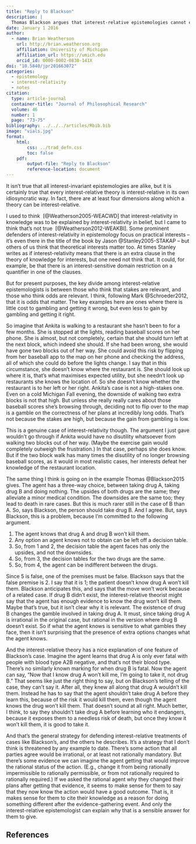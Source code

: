 ```yaml
---
title: "Reply to Blackson"
description: |
  Thomas Blackson argues that interest-relative epistemologies cannot explain the irrationality of certain choices when the agent has three possible options. I argue that his examples only refute a subclass of interest-relative theories. In particular, they are good objections to theories that say that what an agent knows depends on the stakes involved in the gambles that she faces. But they are not good objections to theories that say that what an agent knows depends on the odds involved in the gambles that she faces. Indeed, the latter class of theories does a better job than interest-invariant epistemologies of explaining the phenomena he describes.
date: January 1 2016
author:
  - name: Brian Weatherson 
    url: http://brian.weatherson.org
    affiliation: University of Michigan
    affiliation_url: https://umich.edu
    orcid_id: 0000-0002-0830-141X
doi: "10.5840/jpr201663072"
categories:
  - epistemology
  - interest-relativity
  - notes
citation:
  type: article-journal
  container-title: "Journal of Philosophical Research"
  volume: 46
  number: 1
  page: "73-75"
bibliography: ../../../articles/Rbib.bib
image: "vials.jpg"
format:
    html:
        css: ../trad_defn.css
        toc: false
    pdf:
        output-file: "Reply to Blackson"
        reference-location: document
---
```


It isn't true that all interest-invariant epistemologies are alike, but it is certainly true that every interest-relative theory is interest-relative in its own idiosyncratic way. In fact, there are at least four dimensions along which a theory can be interest-relative.

I used to think  [@Weatherson2005-WEACWD] that interest-relativity in knowledge was to be explained by interest-relativity in belief, but I came to think that's not true  [@Weatherson2012-WEAKBI]. Some prominent defenders of interest-relativity in epistemology focus on practical interests -- it's even there in the title of the book by Jason @Stanley2005-STAKAP -- but others of us think that theoretical interests matter too. At times Stanley writes as if interest-relativity means that there is an extra clause in the theory of knowledge for interests, but one need not think that. It could, for example, be that there is an interest-sensitive domain restriction on a quantifier in one of the clauses.

But for present purposes, the key divide among interest-relative epistemologists is between those who think that stakes are relevant, and those who think odds are relevant. I think, following Mark @Schroeder2012, that it is odds that matter. The key examples here are ones where there is little cost to gambling and getting it wrong, but even less to gain by gambling and getting it right.

So imagine that Ankita is walking to a restaurant she hasn't been to for a few months. She is stopped at the lights, reading baseball scores on her phone. She is almost, but not completely, certain that she should turn left at the next block, which indeed she should. If she had been wrong, she would have gone two blocks out of her way. She could avoid this risk by flipping from her baseball app to the map on her phone and checking the address, all of which she could do before the lights change. I say that in this circumstance, she doesn't know where the restaurant is. She should look up where it is, that's what maximises expected utility, but she needn't look up restaurants she knows the location of. So she doesn't know whether the restaurant is to her left or her right. Ankita's case is not a high-stakes one. Even on a cold Michigan Fall evening, the downside of walking two extra blocks is not that high. But unless she really really cares about those baseball scores she's browsing through, deciding not to flip over to the map is a gamble on the correctness of her plans at incredibly long odds. That's not because the stakes are high, but because the gain from gambling is low.

This is a genuine case of interest-relativity though. The argument I just gave wouldn't go through if Ankita would have no disutility whatsoever from walking two blocks out of her way. (Maybe the exercise gain would completely outweigh the frustration.) In that case, perhaps she does know. But if the two block walk has many times the disutility of no longer browsing baseball scores, as it would in most realistic cases, her interests defeat her knowledge of the restaurant location.

The same thing I think is going on in the example Thomas @Blackson2015 gives. The agent has a three-way choice, between taking drug A, taking drug B and doing nothing. The upsides of both drugs are the same; they alleviate a minor medical condition. The downsides are the same too; they lead to death in rare cases. But this is much rarer still in the case of B than A. So, says Blackson, the person should take drug B. And I agree. But, says Blackson, this is a problem, because I'm committed to the following argument.

1.  The agent knows that drug A and drug B won't kill them.
2.  Any option an agent knows not to obtain can be left off a decision table.
3.  So, from 1 and 2, the decision table the agent faces has only the upsides, and not the downsides.
4.  So, from 3, the decision tables for the two drugs are the same.
5.  So, from 4, the agent can be indifferent between the drugs.

Since 5 is false, one of the premises must be false. Blackson says that the false premise is 2. I say that it is 1; the patient doesn't know drug A won't kill them. Blackson anticipates this, and says that the move won't work because of a related case. If drug B didn't exist, the interest-relative theorist might say that the agent has enough evidence to know the drug won't kill them. Maybe that's true, but it isn't clear why it is relevant. The existence of drug B changes the gamble involved in taking drug A. It must, since taking drug A is irrational in the original case, but rational in the version where drug B doesn't exist. So if what the agent knows is sensitive to what gambles they face, then it isn't surprising that the presence of extra options changes what the agent knows.

And the interest-relative theory has a nice explanation of one feature of Blackson's case. Imagine the agent learns that drug A is only ever fatal with people with blood type A2B negative, and that's not their blood type. There's no similarly known marking for when drug B is fatal. Now the agent can say, "Now that I know drug A won't kill me, I'm going to take it, not drug B." That seems like just the right thing to say, but on Blackson's telling of the case, they can't say it. After all, they knew all along that drug A wouldn't kill them. Instead he has to say that the agent shouldn't take drug A before they learn this, because of the risk it would kill them, even though the agent knows the drug won't kill them. That doesn't sound at all right. Much better, I think, to say they shouldn't take drug A before learning who it endangers, because it exposes them to a needless risk of death, but once they know it won't kill them, it is good to take it.

And that's the general strategy for defending interest-relative treatments of cases like Blackson's, and the others he describes. It's a strategy that I don't think is threatened by any example to date. There's some action that all parties agree would be irrational, or at least not rationally mandatory. But there's some evidence we can imagine the agent getting that would improve the rational status of the action. (E.g., change it from being rationally impermissible to rationally permissible, or from not rationally required to rationally required.) If we asked the rational agent why they changed their plans after getting that evidence, it seems to make sense for them to say that they now know the action would have a good outcome. That is, it makes sense for them to cite their knowledge as a reason for doing something different after the evidence-gathering event. And only the interest-relative epistemologist can explain why that is a sensible answer for them to give.

:::{.content-visible when-format="pdf"}
## References {-}
:::